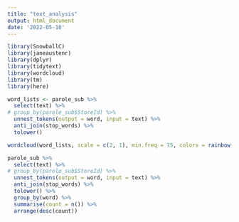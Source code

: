 ```yaml
---
title: "text_analysis"
output: html_document
date: '2022-05-10'
---
```


```r
library(SnowballC)
library(janeaustenr)
library(dplyr)
library(tidytext)
library(wordcloud)
library(tm)
library(here)
```

```r
word_lists <- parole_sub %>%
  select(text) %>%
# group_by(parole_sub$StoreId) %>%
  unnest_tokens(output = word, input = text) %>%
  anti_join(stop_words) %>% 
  tolower() 
```


```r
wordcloud(word_lists, scale = c(2, 1), min.freq = 75, colors = rainbow(30))
```

```r
parole_sub %>%
  select(text) %>%
# group_by(parole_sub$StoreId) %>%
  unnest_tokens(output = word, input = text) %>%
  anti_join(stop_words) %>% 
  tolower() %>%
  group_by(word) %>%
  summarise(count = n()) %>%
  arrange(desc(count))
```



